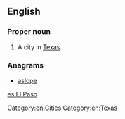 ==English==
{{wikipedia}}

===Proper noun===
{{en-proper noun}}

# A city in [[Texas]].

===Anagrams===
* [[aslope#English|aslope]]

[[Category:en:Cities]]
[[Category:en:Texas]]

[[es:El Paso]]